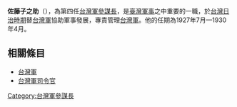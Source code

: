 '''佐藤子之助'''（{{bd|？||？|catIdx=}}），為第四任[[台灣軍參謀長|台灣軍參謀長]]，是[[臺灣|臺灣]][[軍事|軍事]]之中重要的一職，於[[台灣日治時期|台灣日治時期]]替[[台灣軍|台灣軍]]協助軍事發展，專責管理[[台灣軍|台灣軍]]。他的任期為1927年7月—1930年4月。
{{start box}}
{{s-before|[[渡邊金造|渡邊金造]]}}
{{s-title|[[台灣軍參謀長|台灣軍參謀長]]|1927年7月—1930年4月}}
{{s-after|[[小杉武司|小杉武司]]}}
{{end box}}

==相關條目==
*[[台灣軍|台灣軍]]
*[[台灣軍司令官|台灣軍司令官]]

[[Category:台灣軍參謀長|Category:台灣軍參謀長]]